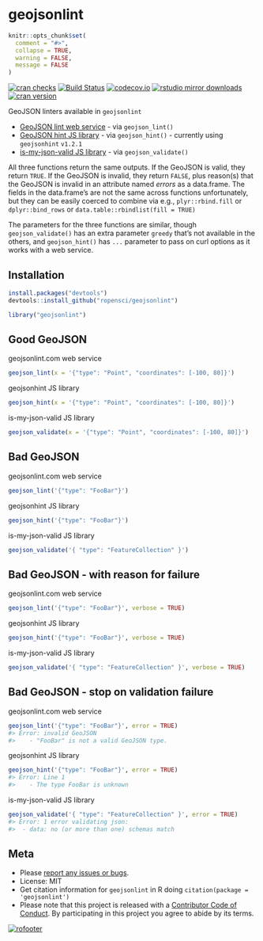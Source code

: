 geojsonlint
===========

```r
knitr::opts_chunk$set(
  comment = "#>",
  collapse = TRUE,
  warning = FALSE,
  message = FALSE
)
```

[![cran checks](https://cranchecks.info/badges/worst/geojsonlint)](https://cranchecks.info/pkgs/geojsonlint)
[![Build Status](https://api.travis-ci.org/ropensci/geojsonlint.png)](https://travis-ci.org/ropensci/geojsonlint)
[![codecov.io](https://codecov.io/github/ropensci/geojsonlint/coverage.svg?branch=master)](https://codecov.io/github/ropensci/geojsonlint?branch=master)
[![rstudio mirror downloads](http://cranlogs.r-pkg.org/badges/geojsonlint)](https://github.com/metacran/cranlogs.app)
[![cran version](http://www.r-pkg.org/badges/version/geojsonlint)](https://cran.r-project.org/package=geojsonlint)

GeoJSON linters available in `geojsonlint`

* [GeoJSON lint web service](http://geojsonlint.com/) - via `geojson_lint()`
* [GeoJSON hint JS library](https://www.npmjs.com/package/geojsonhint) - via `geojson_hint()` - currently using `geojsonhint` `v1.2.1`
* [is-my-json-valid JS library](https://www.npmjs.com/package/is-my-json-valid) - via `geojson_validate()`

All three functions return the same outputs. If the GeoJSON is valid, they return `TRUE`.
If the GeoJSON is invalid, they return `FALSE`, plus reason(s) that the GeoJSON is invalid
in an attribute named _errors_ as a data.frame. The fields in the data.frame's are not
the same across functions unfortunately, but they can be easily coerced to combine via
e.g., `plyr::rbind.fill` or `dplyr::bind_rows` or `data.table::rbindlist(fill = TRUE)`

The parameters for the three functions are similar, though `geojson_validate()` has an
extra parameter `greedy` that's not available in the others, and `geojson_hint()` has
`...` parameter to pass on curl options as it works with a web service.

## Installation

```r
install.packages("devtools")
devtools::install_github("ropensci/geojsonlint")
```

```r
library("geojsonlint")
```

## Good GeoJSON

geojsonlint.com web service

```r
geojson_lint(x = '{"type": "Point", "coordinates": [-100, 80]}')
```

geojsonhint JS library

```r
geojson_hint(x = '{"type": "Point", "coordinates": [-100, 80]}')
```

is-my-json-valid JS library

```r
geojson_validate(x = '{"type": "Point", "coordinates": [-100, 80]}')
```

## Bad GeoJSON

geojsonlint.com web service

```r
geojson_lint('{"type": "FooBar"}')
```

geojsonhint JS library

```r
geojson_hint('{"type": "FooBar"}')
```

is-my-json-valid JS library

```r
geojson_validate('{ "type": "FeatureCollection" }')
```

## Bad GeoJSON - with reason for failure

geojsonlint.com web service

```r
geojson_lint('{"type": "FooBar"}', verbose = TRUE)
```

geojsonhint JS library

```r
geojson_hint('{"type": "FooBar"}', verbose = TRUE)
```

is-my-json-valid JS library

```r
geojson_validate('{ "type": "FeatureCollection" }', verbose = TRUE)
```

## Bad GeoJSON - stop on validation failure

geojsonlint.com web service

```r
geojson_lint('{"type": "FooBar"}', error = TRUE)
#> Error: invalid GeoJSON
#>    - "FooBar" is not a valid GeoJSON type.
```

geojsonhint JS library

```r
geojson_hint('{"type": "FooBar"}', error = TRUE)
#> Error: Line 1
#>    - The type FooBar is unknown
```

is-my-json-valid JS library

```r
geojson_validate('{ "type": "FeatureCollection" }', error = TRUE)
#> Error: 1 error validating json:
#> 	- data: no (or more than one) schemas match
```

## Meta

* Please [report any issues or bugs](https://github.com/ropensci/geojsonlint/issues).
* License: MIT
* Get citation information for `geojsonlint` in R doing `citation(package = 'geojsonlint')`
* Please note that this project is released with a [Contributor Code of Conduct](CONDUCT.md). By participating in this project you agree to abide by its terms.

[![rofooter](http://ropensci.org/public_images/github_footer.png)](http://ropensci.org)
